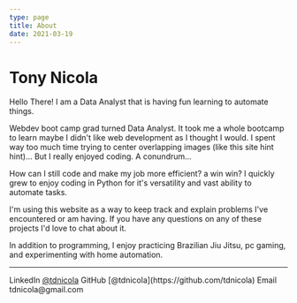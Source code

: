 ```yaml
---
type: page
title: About
date: 2021-03-19
---
```


# Tony Nicola

Hello There!
I am a Data Analyst that is having fun learning to automate things.

Webdev boot camp grad turned Data Analyst. It took me a whole bootcamp to learn maybe I didn't like web development as I thought I would. I spent way too much time trying to center overlapping images (like this site hint hint)... But I really enjoyed coding. A conundrum...

How can I still code and make my job more efficient? a win win? I quickly grew to enjoy coding in Python for it's versatility and vast ability to automate tasks.

I'm using this website as a way to keep track and explain problems I've encountered or am having. If you have any questions on any of these projects I'd love to chat about it.

In addition to programming, I enjoy practicing Brazilian Jiu Jitsu, pc gaming, and experimenting with home automation.

---

<div>
  LinkedIn <a href="https://www.linkedin.com/in/tony-nicola/" target="_blank">@tdnicola</a>  
  GitHub [@tdnicola](https://github.com/tdnicola)  
  Email tdnicola@gmail.com  
</div>
